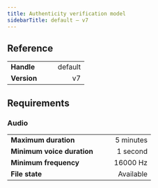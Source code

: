 ```yaml
---
title: Authenticity verification model
sidebarTitle: default — v7
---
```


## Reference

|             |   |   |         |
| :---------- | - | - | ------: |
| **Handle**  |   |   | default |
| **Version** |   |   |      v7 |

## Requirements

### Audio

|                            |   |   |             |
| :------------------------- | - | - | ----------: |
| **Maximum duration**       |   |   |   5 minutes |
| **Minimum voice duration** |   |   |    1 second |
| **Minimum frequency**      |   |   |    16000 Hz |
| **File state**             |   |   |   Available |

